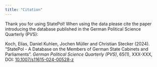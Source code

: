 ```yaml
---
title: "Citation"
---
```


Thank you for using StatePol! When using the data please cite the paper introducing the database published in the German Political Science Quarterly (PVS):

Koch, Elias, Daniel Kuhlen, Jochen Müller and Christian Stecker (2024). "StatePol - A Database on the Members of German State Cabinets and Parliaments". *German Political Science Quarterly (PVS)*, 65(1), XXX-XXX, DOI: [10.1007/s11615-024-00528-z](https://doi.org/10.1007/s11615-024-00528-z)


